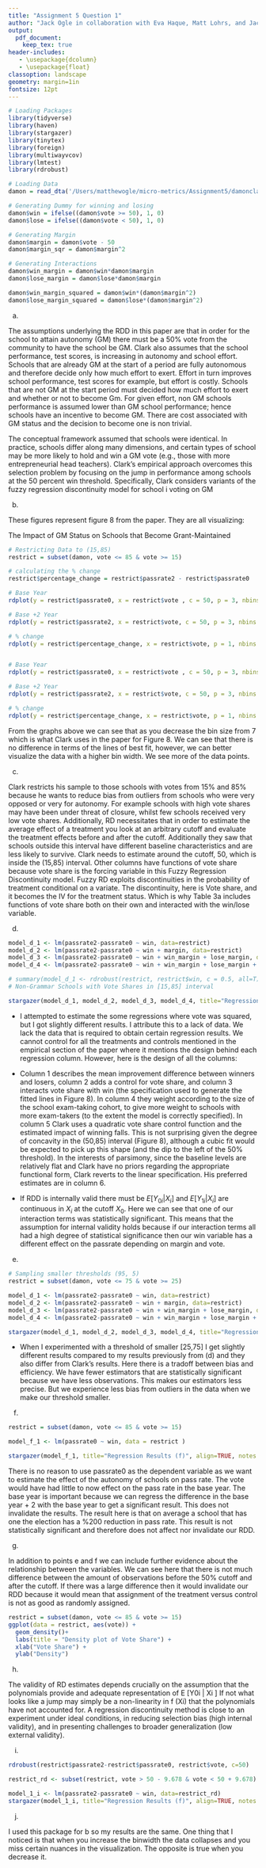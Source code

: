 ```yaml
---
title: "Assignment 5 Question 1"
author: "Jack Ogle in collaboration with Eva Haque, Matt Lohrs, and Jack Knickrehm"
output:
  pdf_document:
    keep_tex: true
header-includes:
   - \usepackage{dcolumn}
   - \usepackage{float}
classoption: landscape
geometry: margin=1in
fontsize: 12pt
---
```



```r
# Loading Packages
library(tidyverse)
library(haven)
library(stargazer)
library(tinytex)
library(foreign)
library(multiwayvcov)
library(lmtest)
library(rdrobust)

# Loading Data
damon = read_dta('/Users/matthewogle/micro-metrics/Assignment5/damonclark.dta')

# Generating Dummy for winning and losing
damon$win = ifelse((damon$vote >= 50), 1, 0)
damon$lose = ifelse((damon$vote < 50), 1, 0)

# Generating Margin
damon$margin = damon$vote - 50
damon$margin_sqr = damon$margin^2

# Generating Interactions
damon$win_margin = damon$win*damon$margin
damon$lose_margin = damon$lose*damon$margin

damon$win_margin_squared = damon$win*(damon$margin^2)
damon$lose_margin_squared = damon$lose*(damon$margin^2)


```


(a)

The assumptions underlying the RDD in this paper are that in order for the school to attain autonomy (GM) there must be a 50% vote from the community to have the school be GM. Clark also assumes that the school performance, test scores, is increasing in autonomy and school effort. Schools that are already GM at the start of a period are fully autonomous and therefore decide only how much effort to exert. Effort in turn improves school performance, test scores for example, but effort is costly. Schools that are not GM at the start period must decided how much effort to exert and whether or not to become Gm. For given effort, non GM schools performance is assumed lower than GM school performance; hence schools have an incentive to become GM. There are cost associated with GM status and the decision to become one is non trivial.

The conceptual framework assumed that schools were identical. In practice, schools differ along many dimensions, and certain types of school may be more likely to hold and win a GM vote (e.g., those with more entrepreneurial head teachers). Clark's empirical approach overcomes this selection problem by focusing on the jump in performance among schools at the 50 percent win threshold. Specifically, Clark considers variants of the fuzzy regression discontinuity model for school i voting on GM

(b)

These figures represent figure 8 from the paper. They are all visualizing:

The Impact of GM Status on Schools that Become Grant-Maintained

```r
# Restricting Data to (15,85) 
restrict = subset(damon, vote <= 85 & vote >= 15)

# calculating the % change
restrict$percentage_change = restrict$passrate2 - restrict$passrate0

# Base Year
rdplot(y = restrict$passrate0, x = restrict$vote , c = 50, p = 3, nbins = 7, title = "Base Year (bin-width = 7)", x.label= "Vote Share", y.label = "% Pass")

# Base +2 Year
rdplot(y = restrict$passrate2, x = restrict$vote, c = 50, p = 3, nbins = 7, title = "Base + 2 Years (bin-width = 7)", x.label= "Vote Share", y.label = "% Pass")

# % change
rdplot(y = restrict$percentage_change, x = restrict$vote, p = 1, nbins = 7, c = 50, title = "Change (bin-width = 7)", x.label= "Vote Share", y.label = "% Pass")


# Base Year
rdplot(y = restrict$passrate0, x = restrict$vote , c = 50, p = 3, nbins = 2, title = "Base Year (bin-width = 2)", x.label= "Vote Share", y.label = "% Pass")

# Base +2 Year
rdplot(y = restrict$passrate2, x = restrict$vote, c = 50, p = 3, nbins = 2, title = "Base + 2 Years (bin-width = 2)", x.label= "Vote Share", y.label = "% Pass")

# % change
rdplot(y = restrict$percentage_change, x = restrict$vote, p = 1, nbins = 2, c = 50, title = "Change (bin-width = 2)", x.label= "Vote Share", y.label = "% Pass")


```

From the graphs above we can see that as you decrease the bin size from 7 which is what Clark uses in the paper for Figure 8. We can see that there is no difference in terms of the lines of best fit, however, we can better visualize the data with a higher bin width. We see more of the data points.

(c)

Clark restricts his sample to those schools with votes from 15% and 85% because he wants to reduce bias from outliers from schools who were very opposed or very for autonomy. For example schools with high vote shares may have been under threat of closure, whilst few schools received very low vote shares. Additionally, RD necessitates that in order to estimate the average effect of a treatment you look at an arbitrary cutoff and evaluate the treatment effects before and after the cutoff. Additionally they saw that schools outside this interval have different baseline characteristics and are less likely to survive. Clark needs to estimate around the cutoff, 50, which is inside the (15,85) interval. Other columns have functions of vote share because vote share is the forcing variable in this Fuzzy Regression Discontinuity model. Fuzzy RD exploits discontinuities in the probability of treatment conditional on a variate. The discontinuity, here is Vote share, and it becomes the IV for the treatment status. Which is why Table 3a includes functions of vote share both on their own and interacted with the win/lose variable.

(d)

```r
model_d_1 <- lm(passrate2-passrate0 ~ win, data=restrict)
model_d_2 <- lm(passrate2-passrate0 ~ win + margin, data=restrict)
model_d_3 <- lm(passrate2-passrate0 ~ win + win_margin + lose_margin, data=restrict)
model_d_4 <- lm(passrate2-passrate0 ~ win + win_margin + lose_margin + win_margin_squared + lose_margin_squared, data = restrict)

# summary(model_d_1 <- rdrobust(restrict, restrict$win, c = 0.5, all=T))
# Non-Grammar Schools with Vote Shares in [15,85] interval

stargazer(model_d_1, model_d_2, model_d_3, model_d_4, title="Regression Results (d)", align=TRUE, notes = "Standard errors in parentheses", notes.align = "l")

```

\begin{table}[H] \centering 
  \caption{Regression Results (d)} 
  \label{} 
\begin{tabular}{@{\extracolsep{5pt}}lD{.}{.}{-3} D{.}{.}{-3} D{.}{.}{-3} D{.}{.}{-3} } 
\\[-1.8ex]\hline 
\hline \\[-1.8ex] 
 & \multicolumn{4}{c}{\textit{Dependent variable:}} \\ 
\cline{2-5} 
\\[-1.8ex] & \multicolumn{4}{c}{passrate2 - passrate0} \\ 
\\[-1.8ex] & \multicolumn{1}{c}{(1)} & \multicolumn{1}{c}{(2)} & \multicolumn{1}{c}{(3)} & \multicolumn{1}{c}{(4)}\\ 
\hline \\[-1.8ex] 
 win & 2.091^{***} & 3.716^{***} & 3.542^{***} & 2.654 \\ 
  & (0.635) & (1.283) & (1.320) & (2.015) \\ 
  & & & & \\ 
 margin &  & -0.045 &  &  \\ 
  &  & (0.031) &  &  \\ 
  & & & & \\ 
 win\_margin &  &  & -0.057 & 0.191 \\ 
  &  &  & (0.037) & (0.155) \\ 
  & & & & \\ 
 lose\_margin &  &  & -0.019 & -0.135 \\ 
  &  &  & (0.056) & (0.220) \\ 
  & & & & \\ 
 win\_margin\_squared &  &  &  & -0.007^{*} \\ 
  &  &  &  & (0.004) \\ 
  & & & & \\ 
 lose\_margin\_squared &  &  &  & -0.004 \\ 
  &  &  &  & (0.007) \\ 
  & & & & \\ 
 Constant & 1.800^{***} & 1.096 & 1.510 & 0.853 \\ 
  & (0.503) & (0.697) & (1.007) & (1.567) \\ 
  & & & & \\ 
\hline \\[-1.8ex] 
Observations & \multicolumn{1}{c}{524} & \multicolumn{1}{c}{524} & \multicolumn{1}{c}{524} & \multicolumn{1}{c}{524} \\ 
R$^{2}$ & \multicolumn{1}{c}{0.020} & \multicolumn{1}{c}{0.024} & \multicolumn{1}{c}{0.025} & \multicolumn{1}{c}{0.031} \\ 
Adjusted R$^{2}$ & \multicolumn{1}{c}{0.018} & \multicolumn{1}{c}{0.021} & \multicolumn{1}{c}{0.019} & \multicolumn{1}{c}{0.021} \\ 
Residual Std. Error & \multicolumn{1}{c}{7.025 (df = 522)} & \multicolumn{1}{c}{7.018 (df = 521)} & \multicolumn{1}{c}{7.022 (df = 520)} & \multicolumn{1}{c}{7.015 (df = 518)} \\ 
F Statistic & \multicolumn{1}{c}{10.842$^{***}$ (df = 1; 522)} & \multicolumn{1}{c}{6.494$^{***}$ (df = 2; 521)} & \multicolumn{1}{c}{4.432$^{***}$ (df = 3; 520)} & \multicolumn{1}{c}{3.270$^{***}$ (df = 5; 518)} \\ 
\hline 
\hline \\[-1.8ex] 
\textit{Note:}  & \multicolumn{4}{l}{$^{*}$p$<$0.1; $^{**}$p$<$0.05; $^{***}$p$<$0.01} \\ 
 & \multicolumn{4}{l}{Standard errors in parentheses} \\ 
\end{tabular} 
\end{table}  

* I attempted to estimate the some regressions where vote was squared, but I got slightly different results. I attribute this to a lack of data. We lack the data that is required to obtain certain regression results. We cannot control for all the treatments and controls mentioned in the empirical section of the paper where it mentions the design behind each regression column. However, here is the design of all the columns: 

* Column 1 describes the mean improvement difference between winners and losers, column 2 adds a control for vote share, and column 3 interacts vote share with win (the specification used to generate the fitted lines in Figure 8). In column 4 they weight according to the size of the school exam-taking cohort, to give more weight to schools with more exam-takers (to the extent the model is correctly specified). In column 5 Clark uses a quadratic vote share control function and the estimated impact of winning falls. This is not surprising given the degree of concavity in the (50,85) interval (Figure 8), although a cubic fit would be expected to pick up this shape (and the dip to the left of the 50% threshold). In the interests of parsimony, since the baseline levels are relatively flat and Clark have no priors regarding the appropriate functional form, Clark reverts to the linear specification. His preferred estimates are in column 6.

* If RDD is internally valid there must be ${E[Y_{0i}|X_{i}]}$ and ${E[Y_{1i}|X_{i}]}$ are continuous in $X_i$ at the cutoff ${X_0}$. Here we can see that one of our interaction terms was statistically significant. This means that the assumption for internal validity holds because if our interaction terms all had a high degree of statistical significance then our win variable has a different effect on the passrate depending on margin and vote.


(e)

```r
# Sampling smaller thresholds (95, 5)
restrict = subset(damon, vote <= 75 & vote >= 25)

model_d_1 <- lm(passrate2-passrate0 ~ win, data=restrict)
model_d_2 <- lm(passrate2-passrate0 ~ win + margin, data=restrict)
model_d_3 <- lm(passrate2-passrate0 ~ win + win_margin + lose_margin, data=restrict)
model_d_4 <- lm(passrate2-passrate0 ~ win + win_margin + lose_margin + win_margin_squared + lose_margin_squared, data = restrict)

stargazer(model_d_1, model_d_2, model_d_3, model_d_4, title="Regression Results (e)", align=TRUE, notes = "Standard errors in parentheses", notes.align = "l")

```

\begin{table}[H] \centering 
  \caption{Regression Results (e)} 
  \label{} 
\begin{tabular}{@{\extracolsep{5pt}}lD{.}{.}{-3} D{.}{.}{-3} D{.}{.}{-3} D{.}{.}{-3} } 
\\[-1.8ex]\hline 
\hline \\[-1.8ex] 
 & \multicolumn{4}{c}{\textit{Dependent variable:}} \\ 
\cline{2-5} 
\\[-1.8ex] & \multicolumn{4}{c}{passrate2 - passrate0} \\ 
\\[-1.8ex] & \multicolumn{1}{c}{(1)} & \multicolumn{1}{c}{(2)} & \multicolumn{1}{c}{(3)} & \multicolumn{1}{c}{(4)}\\ 
\hline \\[-1.8ex] 
 win & 2.724^{***} & 2.799^{*} & 2.945^{*} & 2.290 \\ 
  & (0.757) & (1.550) & (1.561) & (2.421) \\ 
  & & & & \\ 
 margin &  & -0.003 &  &  \\ 
  &  & (0.052) &  &  \\ 
  & & & & \\ 
 win\_margin &  &  & 0.034 & 0.023 \\ 
  &  &  & (0.068) & (0.273) \\ 
  & & & & \\ 
 lose\_margin &  &  & -0.053 & 0.102 \\ 
  &  &  & (0.080) & (0.338) \\ 
  & & & & \\ 
 win\_margin\_squared &  &  &  & 0.0004 \\ 
  &  &  &  & (0.010) \\ 
  & & & & \\ 
 lose\_margin\_squared &  &  &  & 0.006 \\ 
  &  &  &  & (0.013) \\ 
  & & & & \\ 
 Constant & 1.801^{***} & 1.765^{**} & 1.131 & 1.829 \\ 
  & (0.561) & (0.865) & (1.158) & (1.885) \\ 
  & & & & \\ 
\hline \\[-1.8ex] 
Observations & \multicolumn{1}{c}{357} & \multicolumn{1}{c}{357} & \multicolumn{1}{c}{357} & \multicolumn{1}{c}{357} \\ 
R$^{2}$ & \multicolumn{1}{c}{0.035} & \multicolumn{1}{c}{0.035} & \multicolumn{1}{c}{0.037} & \multicolumn{1}{c}{0.038} \\ 
Adjusted R$^{2}$ & \multicolumn{1}{c}{0.032} & \multicolumn{1}{c}{0.030} & \multicolumn{1}{c}{0.029} & \multicolumn{1}{c}{0.024} \\ 
Residual Std. Error & \multicolumn{1}{c}{7.120 (df = 355)} & \multicolumn{1}{c}{7.130 (df = 354)} & \multicolumn{1}{c}{7.133 (df = 353)} & \multicolumn{1}{c}{7.151 (df = 351)} \\ 
F Statistic & \multicolumn{1}{c}{12.941$^{***}$ (df = 1; 355)} & \multicolumn{1}{c}{6.454$^{***}$ (df = 2; 354)} & \multicolumn{1}{c}{4.525$^{***}$ (df = 3; 353)} & \multicolumn{1}{c}{2.746$^{**}$ (df = 5; 351)} \\ 
\hline 
\hline \\[-1.8ex] 
\textit{Note:}  & \multicolumn{4}{l}{$^{*}$p$<$0.1; $^{**}$p$<$0.05; $^{***}$p$<$0.01} \\ 
 & \multicolumn{4}{l}{Standard errors in parentheses} \\ 
\end{tabular} 
\end{table} 

* When I experimented with a threshold of smaller [25,75] I get slightly different results compared to my results previously from (d) and they also differ from Clark's results. Here there is a tradoff between bias and efficiency. We have fewer estimators that are statistically significant because we have less observations. This makes our estimators less precise. But we experience less bias from outliers in the data when we make our threshold smaller.

(f)

```r

restrict = subset(damon, vote <= 85 & vote >= 15)

model_f_1 <- lm(passrate0 ~ win, data = restrict )

stargazer(model_f_1, title="Regression Results (f)", align=TRUE, notes = "Standard errors in parentheses", notes.align = "l")

```
\begin{table}[H] \centering 
  \caption{Regression Results (f)} 
  \label{} 
\begin{tabular}{@{\extracolsep{5pt}}lD{.}{.}{-3} } 
\\[-1.8ex]\hline 
\hline \\[-1.8ex] 
 & \multicolumn{1}{c}{\textit{Dependent variable:}} \\ 
\cline{2-2} 
\\[-1.8ex] & \multicolumn{1}{c}{passrate0} \\ 
\hline \\[-1.8ex] 
 win & -2.082 \\ 
  & (1.364) \\ 
  & \\ 
 Constant & 41.462^{***} \\ 
  & (1.081) \\ 
  & \\ 
\hline \\[-1.8ex] 
Observations & \multicolumn{1}{c}{524} \\ 
R$^{2}$ & \multicolumn{1}{c}{0.004} \\ 
Adjusted R$^{2}$ & \multicolumn{1}{c}{0.003} \\ 
Residual Std. Error & \multicolumn{1}{c}{15.093 (df = 522)} \\ 
F Statistic & \multicolumn{1}{c}{2.329 (df = 1; 522)} \\ 
\hline 
\hline \\[-1.8ex] 
\textit{Note:}  & \multicolumn{1}{l}{$^{*}$p$<$0.1; $^{**}$p$<$0.05; $^{***}$p$<$0.01} \\ 
 & \multicolumn{1}{l}{Standard errors in parentheses} \\ 
\end{tabular} 
\end{table} 

There is no reason to use passrate0 as the dependent variable as we want to estimate the effect of the autonomy of schools on pass rate. The vote would have had little to now effect on the pass rate in the base year. The base year is important because we can regress the difference in the base year + 2 with the base year to get a significant result. This does not invalidate the results. The result here is that on average a school that has one the election has a %200 reduction in pass rate. This result is not statistically significant and therefore does not affect nor invalidate our RDD. 


(g)

In addition to points e and f we can include further evidence about the relationship between the variables. We can see here that there is not much difference between the amount of observations before the 50% cutoff and after the cutoff. If there was a large difference then it would invalidate our RDD because it would mean that assignment of the treatment versus control is not as good as randomly assigned.

```r
restrict = subset(damon, vote <= 85 & vote >= 15)
ggplot(data = restrict, aes(vote)) +
  geom_density()+
  labs(title = "Density plot of Vote Share") +
  xlab("Vote Share") +
  ylab("Density")
```

(h)

The validity of RD estimates depends crucially on the assumption that the polynomials provide and adequate representation of E [Y0i | Xi ] If not what looks like a jump may simply be a non-linearity in f (Xi) that the polynomials have not accounted for. A regression discontinuity method is close to an experiment under ideal conditions, in reducing selection bias (high internal validity), and in presenting challenges to broader generalization (low external validity).


(i)

```r

rdrobust(restrict$passrate2-restrict$passrate0, restrict$vote, c=50)

restrict_rd <- subset(restrict, vote > 50 - 9.678 & vote < 50 + 9.678)

model_1_i <- lm(passrate2-passrate0 ~ win, data=restrict_rd)
stargazer(model_1_i, title="Regression Results (f)", align=TRUE, notes = "Standard errors in parentheses", notes.align = "l")

```

\begin{table}[!htbp] \centering 
  \caption{Regression Results (f)} 
  \label{} 
\begin{tabular}{@{\extracolsep{5pt}}lD{.}{.}{-3} } 
\\[-1.8ex]\hline 
\hline \\[-1.8ex] 
 & \multicolumn{1}{c}{\textit{Dependent variable:}} \\ 
\cline{2-2} 
\\[-1.8ex] & \multicolumn{1}{c}{passrate2 - passrate0} \\ 
\hline \\[-1.8ex] 
 win & 2.571^{*} \\ 
  & (1.367) \\ 
  & \\ 
 Constant & 1.475 \\ 
  & (0.993) \\ 
  & \\ 
\hline \\[-1.8ex] 
Observations & \multicolumn{1}{c}{125} \\ 
R$^{2}$ & \multicolumn{1}{c}{0.028} \\ 
Adjusted R$^{2}$ & \multicolumn{1}{c}{0.020} \\ 
Residual Std. Error & \multicolumn{1}{c}{7.628 (df = 123)} \\ 
F Statistic & \multicolumn{1}{c}{3.538$^{*}$ (df = 1; 123)} \\ 
\hline 
\hline \\[-1.8ex] 
\textit{Note:}  & \multicolumn{1}{l}{$^{*}$p$<$0.1; $^{**}$p$<$0.05; $^{***}$p$<$0.01} \\ 
 & \multicolumn{1}{l}{Standard errors in parentheses} \\ 
\end{tabular} 
\end{table} 

(j)

I used this package for b so my results are the same. One thing that I noticed is that when you increase the binwidth the data collapses and you miss certain nuances in the visualization. The opposite is true when you decrease it. 